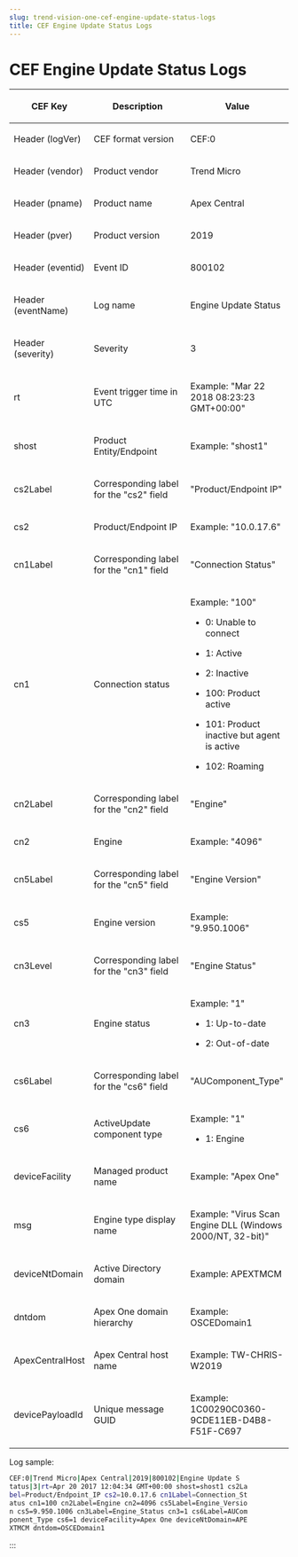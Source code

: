 ```yaml
---
slug: trend-vision-one-cef-engine-update-status-logs
title: CEF Engine Update Status Logs
---
```

# CEF Engine Update Status Logs

<table>
<colgroup>
<col style="width: 25%" />
<col style="width: 38%" />
<col style="width: 38%" />
</colgroup>
<thead>
<tr>
<th><p>CEF Key</p></th>
<th><p>Description</p></th>
<th><p>Value</p></th>
</tr>
</thead>
<tbody>
<tr>
<td><p>Header (logVer)</p></td>
<td><p>CEF format version</p></td>
<td><p>CEF:0</p></td>
</tr>
<tr>
<td><p>Header (vendor)</p></td>
<td><p>Product vendor</p></td>
<td><p>Trend Micro</p></td>
</tr>
<tr>
<td><p>Header (pname)</p></td>
<td><p>Product name</p></td>
<td><p>Apex Central</p></td>
</tr>
<tr>
<td><p>Header (pver)</p></td>
<td><p>Product version</p></td>
<td><p>2019</p></td>
</tr>
<tr>
<td><p>Header (eventid)</p></td>
<td><p>Event ID</p></td>
<td><p>800102</p></td>
</tr>
<tr>
<td><p>Header (eventName)</p></td>
<td><p>Log name</p></td>
<td><p>Engine Update Status</p></td>
</tr>
<tr>
<td><p>Header (severity)</p></td>
<td><p>Severity</p></td>
<td><p>3</p></td>
</tr>
<tr>
<td><p>rt</p></td>
<td><p>Event trigger time in UTC</p></td>
<td><p>Example: "Mar 22 2018 08:23:23 GMT+00:00"</p></td>
</tr>
<tr>
<td><p>shost</p></td>
<td><p>Product Entity/Endpoint</p></td>
<td><p>Example: "shost1"</p></td>
</tr>
<tr>
<td><p>cs2Label</p></td>
<td><p>Corresponding label for the "cs2" field</p></td>
<td><p>"Product/Endpoint IP"</p></td>
</tr>
<tr>
<td><p>cs2</p></td>
<td><p>Product/Endpoint IP</p></td>
<td><p>Example: "10.0.17.6"</p></td>
</tr>
<tr>
<td><p>cn1Label</p></td>
<td><p>Corresponding label for the "cn1" field</p></td>
<td><p>"Connection Status"</p></td>
</tr>
<tr>
<td><p>cn1</p></td>
<td><p>Connection status</p></td>
<td><p>Example: "100"</p>
<ul>
<li><p>0: Unable to connect</p></li>
<li><p>1: Active</p></li>
<li><p>2: Inactive</p></li>
<li><p>100: Product active</p></li>
<li><p>101: Product inactive but agent is active</p></li>
<li><p>102: Roaming</p></li>
</ul></td>
</tr>
<tr>
<td><p>cn2Label</p></td>
<td><p>Corresponding label for the "cn2" field</p></td>
<td><p>"Engine"</p></td>
</tr>
<tr>
<td><p>cn2</p></td>
<td><p>Engine</p></td>
<td><p>Example: "4096"</p></td>
</tr>
<tr>
<td><p>cn5Label</p></td>
<td><p>Corresponding label for the "cn5" field</p></td>
<td><p>"Engine Version"</p></td>
</tr>
<tr>
<td><p>cs5</p></td>
<td><p>Engine version</p></td>
<td><p>Example: "9.950.1006"</p></td>
</tr>
<tr>
<td><p>cn3Level</p></td>
<td><p>Corresponding label for the "cn3" field</p></td>
<td><p>"Engine Status"</p></td>
</tr>
<tr>
<td><p>cn3</p></td>
<td><p>Engine status</p></td>
<td><p>Example: "1"</p>
<ul>
<li><p>1: Up-to-date</p></li>
<li><p>2: Out-of-date</p></li>
</ul></td>
</tr>
<tr>
<td><p>cs6Label</p></td>
<td><p>Corresponding label for the "cs6" field</p></td>
<td><p>"AUComponent_Type"</p></td>
</tr>
<tr>
<td><p>cs6</p></td>
<td><p>ActiveUpdate component type</p></td>
<td><p>Example: "1"</p>
<ul>
<li><p>1: Engine</p></li>
</ul></td>
</tr>
<tr>
<td><p>deviceFacility</p></td>
<td><p>Managed product name</p></td>
<td><p>Example: "Apex One"</p></td>
</tr>
<tr>
<td><p>msg</p></td>
<td><p>Engine type display name</p></td>
<td><p>Example: "Virus Scan Engine DLL (Windows 2000/NT, 32-bit)"</p></td>
</tr>
<tr>
<td><p>deviceNtDomain</p></td>
<td><p>Active Directory domain</p></td>
<td><p>Example: APEXTMCM</p></td>
</tr>
<tr>
<td><p>dntdom</p></td>
<td><p>Apex One domain hierarchy</p></td>
<td><p>Example: OSCEDomain1</p></td>
</tr>
<tr>
<td><p>ApexCentralHost</p></td>
<td><p>Apex Central host name</p></td>
<td><p>Example: TW-CHRIS-W2019</p></td>
</tr>
<tr>
<td><p>devicePayloadId</p></td>
<td><p>Unique message GUID</p></td>
<td><p>Example: 1C00290C0360-9CDE11EB-D4B8-F51F-C697</p></td>
</tr>
</tbody>
</table>

Log sample:

```bash
CEF:0|Trend Micro|Apex Central|2019|800102|Engine Update S
tatus|3|rt=Apr 20 2017 12:04:34 GMT+00:00 shost=shost1 cs2La
bel=Product/Endpoint_IP cs2=10.0.17.6 cn1Label=Connection_St
atus cn1=100 cn2Label=Engine cn2=4096 cs5Label=Engine_Versio
n cs5=9.950.1006 cn3Label=Engine_Status cn3=1 cs6Label=AUCom
ponent_Type cs6=1 deviceFacility=Apex One deviceNtDomain=APE
XTMCM dntdom=OSCEDomain1
```
:::
